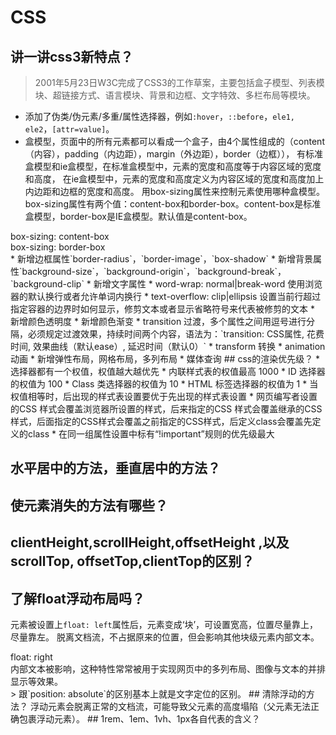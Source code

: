# CSS
## 讲一讲css3新特点？
> 2001年5月23日W3C完成了CSS3的工作草案，主要包括盒子模型、列表模块、超链接方式、语言模块、背景和边框、文字特效、多栏布局等模块。
* 添加了伪类/伪元素/多重/属性选择器，例如`:hover`，`::before`，`ele1, ele2`，`[attr=value]`。
* 盒模型，页面中的所有元素都可以看成一个盒子，由4个属性组成的（content（内容），padding（内边距），margin（外边距），border（边框）），
有标准盒模型和ie盒模型，在标准盒模型中，元素的宽度和高度等于内容区域的宽度和高度，
在ie盒模型中，元素的宽度和高度定义为内容区域的宽度和高度加上内边距和边框的宽度和高度。
用box-sizing属性来控制元素使用哪种盒模型。box-sizing属性有两个值：content-box和border-box。content-box是标准盒模型，border-box是IE盒模型。默认值是content-box。
<div style={{display: 'flex'}}>
<div style={{boxSizing: 'content-box', width: '150px', height: '100px', padding: '20px', border: '10px solid black', margin: '10px', fontSize: '12px'}}><span>box-sizing: content-box</span></div>
<div style={{boxSizing: 'border-box', width: '150px', height: '100px', padding: '20px', border: '10px solid black', margin: '10px', fontSize: '12px'}}><span>box-sizing: border-box</span></div>
</div>
* 新增边框属性`border-radius`，`border-image`，`box-shadow`
* 新增背景属性`background-size`，`background-origin`，`background-break`，`background-clip`
* 新增文字属性
    * word-wrap: normal|break-word 使用浏览器的默认换行或者允许单词内换行
    * text-overflow: clip|ellipsis 设置当前行超过指定容器的边界时如何显示，修剪文本或者显示省略符号来代表被修剪的文本
* 新增颜色透明度
* 新增颜色渐变
* transition 过渡，多个属性之间用逗号进行分隔，必须规定过渡效果，持续时间两个内容，语法为：`transition: CSS属性, 花费时间, 效果曲线（默认ease）, 延迟时间（默认0）`
* transform 转换
* animation 动画
* 新增弹性布局，网格布局，多列布局
* 媒体查询
## css的渲染优先级？
* 选择器都有一个权值，权值越大越优先
    * 内联样式表的权值最高 1000
    * ID 选择器的权值为 100
    * Class 类选择器的权值为 10
    * HTML 标签选择器的权值为 1
* 当权值相等时，后出现的样式表设置要优于先出现的样式表设置
* 网页编写者设置的CSS 样式会覆盖浏览器所设置的样式，后来指定的CSS 样式会覆盖继承的CSS 样式，后面指定的CSS样式会覆盖之前指定的CSS样式，后定义class会覆盖先定义的class
* 在同一组属性设置中标有“!important”规则的优先级最大

## 水平居中的方法，垂直居中的方法？
## 使元素消失的方法有哪些？
## clientHeight,scrollHeight,offsetHeight ,以及scrollTop, offsetTop,clientTop的区别？
## 了解float浮动布局吗？
元素被设置上`float: left`属性后，元素变成‘块’，可设置宽高，位置尽量靠上，尽量靠左。
脱离文档流，不占据原来的位置，但会影响其他块级元素内部文本。
<div style={{width: '400px', height: '200px', border: '2px solid black'}}>
<div style={{float: 'left', width: '100px', height: '90px', background: 'rgba(255, 0,0, 0.5)'}}>float: right</div>
<div style={{width: '200px', height: '150px', background: 'rgba(0, 255,0, 0.5)', fontSize: '13px'}}>内部文本被影响，这种特性常常被用于实现网页中的多列布局、图像与文本的并排显示等效果。</div>
</div>
> 跟`position: absolute`的区别基本上就是文字定位的区别。
## 清除浮动的方法？
浮动元素会脱离正常的文档流，可能导致父元素的高度塌陷（父元素无法正确包裹浮动元素）。
## 1rem、1em、1vh、1px各自代表的含义？
